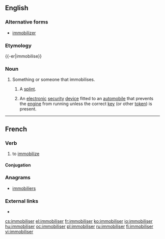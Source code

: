 ==English==
{{wikipedia}}

===Alternative forms===
* [[immobilizer]]

===Etymology===
{{-er|immobilise}}

===Noun===
{{en-noun}}

# Something or someone that immobilises.
## {{cx|medicine|lang=en}} A [[splint]].
## An [[electronic]] [[security]] [[device]] fitted to an [[automobile]] that prevents the [[engine]] from running unless the correct [[key]] (or other [[token]]) is present.

----

==French==

===Verb===
{{fr-verb}}

# to [[immobilize]]

====Conjugation====
{{fr-conj-er|immobilis|avoir}}

===Anagrams===
* [[immobiliers#French|immobiliers]]

===External links===
* {{R:TLFi}}

[[cs:immobiliser]]
[[el:immobiliser]]
[[fr:immobiliser]]
[[ko:immobiliser]]
[[io:immobiliser]]
[[hu:immobiliser]]
[[oc:immobiliser]]
[[pl:immobiliser]]
[[ru:immobiliser]]
[[fi:immobiliser]]
[[vi:immobiliser]]